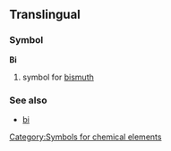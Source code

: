 ==Translingual==
===Symbol===
'''Bi'''
#{{chemistry}} symbol for [[bismuth]]
===See also===
*[[bi]]
[[Category:Symbols for chemical elements]]